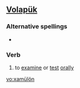 ==[[Volapük]]==

===Alternative spellings===
* {{l|vo|xamuyloyn}}

===Verb===
{{infl|vo|verb}}

# to [[examine]] or [[test]] [[orally]]

[[vo:xamülön]]